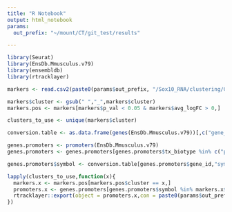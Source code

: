 ```yaml
---
title: "R Notebook"
output: html_notebook
params:
  out_prefix: "~/mount/CT/git_test/results"

---
```


```r
library(Seurat)
library(EnsDb.Mmusculus.v79)
library(ensembldb)
library(rtracklayer)
```

```r
markers <- read.csv2(paste0(params$out_prefix, "/Sox10_RNA/clustering/GFP/markers.csv"))
```

```r
markers$cluster <- gsub(" ","_",markers$cluster)
markers.pos <- markers[markers$p_val < 0.05 & markers$avg_logFC > 0,]

clusters_to_use <- unique(markers$cluster)
```

```r
conversion.table <- as.data.frame(genes(EnsDb.Mmusculus.v79))[,c("gene_name","symbol")]

genes.promoters <- promoters(EnsDb.Mmusculus.v79)
genes.promoters <- genes.promoters[genes.promoters$tx_biotype %in% c("protein_coding","lincRNA")]

genes.promoters$symbol <- conversion.table[genes.promoters$gene_id,"symbol",drop=TRUE]

lapply(clusters_to_use,function(x){
  markers.x <- markers.pos[markers.pos$cluster == x,]
  promoters.x <- genes.promoters[genes.promoters$symbol %in% markers.x$gene]
  rtracklayer::export(object = promoters.x,con = paste0(params$out_prefix,"/Sox10_RNA/marker_promoters/promoters_",x,".bed"))
})

```


